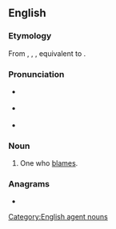 {{also|Blamer|blâmer}}
==English==

===Etymology===
From {{inh|en|enm|blamer}}, {{m|enm|blamear}}, {{m|enm|blamere}}, equivalent to {{suffix|en|blame|er}}.

===Pronunciation===
* {{a|RP}} {{IPA|/ˈbleɪmə/|lang=en}}
* {{a|GenAm}} {{IPA|/ˈbleɪmɚ/|lang=en}}
* {{rhymes|eɪmə(ɹ)|lang=en}}

===Noun===
{{en-noun}}

# One who [[blame]]s.

===Anagrams===
* {{anagrams|en|a=abelmr|Ambler|Balmer|Marble|ambler|lamber|marble|ramble}}

[[Category:English agent nouns]]